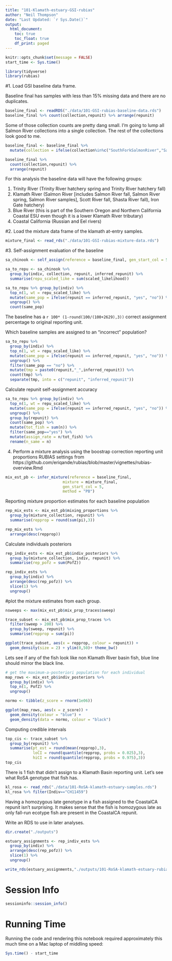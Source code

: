 ```yaml
---
title: "101-Klamath-estuary-GSI-rubias"
author: "Neil Thompson"
date: "Last Updated: `r Sys.Date()`"
output:
  html_document:
    toc: true
    toc_float: true
    df_print: paged
---
```


```r
knitr::opts_chunk$set(message = FALSE)
start_time <- Sys.time()
```
```r
library(tidyverse)
library(rubias)
```

#1. Load GSI baseline data frame.

Baseline final has samples with less than 15% missing data and there are no duplicates.
```r
baseline_final <- readRDS("./data/101-GSI-rubias-baseline-data.rds")
baseline_final %>% count(collection,repunit) %>% arrange(repunit)
```

Some of those collection counts are pretty dang small. I'm going to lump all Salmon River collections into a single collection. The rest of the collections look good to me.

```r
baseline_final <- baseline_final %>% 
  mutate(collection = ifelse(collection%in%c("SouthForkSalmonRiver","SalmonSp","SalmonRiver","SalmonR","SalmonFall","EastForkSouthForkSalmonRiver"),"SalmonRiver",collection))

baseline_final %>% 
  count(collection,repunit) %>% 
  arrange(repunit)
```

For this analysis the baseline data will have the following groups:

1. Trinity River (Trinity River hatchery spring and Trinity River hatchery fall)
2. Klamath River (Salmon River [includes Salmon River fall, Salmon River spring, Salmon River samples], Scott River fall, Shasta River fall), Iron Gate hatchery)
3. Blue River (this is part of the Southern Oregon and Northern California Coastal ESU even though it is a lower Klamath River tributary)
4. Coastal California (Russian and Eel rivers)

#2. Load the mixture data frame of the klamath at-entry samples.

```r
mixture_final <- read_rds("./data/101-GSI-rubias-mixture-data.rds")
```

#3. Self-assignment evaluation of the baseline
```r
sa_chinook <- self_assign(reference = baseline_final, gen_start_col = 5)

sa_to_repu <- sa_chinook %>%
  group_by(indiv, collection, repunit, inferred_repunit) %>%
  summarise(repu_scaled_like = sum(scaled_likelihood))

sa_to_repu %>% group_by(indiv) %>%
  top_n(1, wt = repu_scaled_like) %>% 
  mutate(same_pop = ifelse(repunit == inferred_repunit, "yes", "no")) %>%
  ungroup() %>%
  count(same_pop)
```

The baseline has a `r 100* (1-round(100/(100+2629),3))` correct assignment percentage to original reporting unit.

Which baseline samples are assigned to an "incorrect " population?

```r
sa_to_repu %>% 
  group_by(indiv) %>%
  top_n(1, wt = repu_scaled_like) %>% 
  mutate(same_pop = ifelse(repunit == inferred_repunit, "yes", "no")) %>% 
  ungroup() %>%
  filter(same_pop == "no") %>%
  mutate(tmp = paste0(repunit,"_",inferred_repunit)) %>%
  count(tmp) %>%
  separate(tmp, into = c("repunit", "inferred_repunit"))
```

Calculate repunit self-assignment accuracy
```r
sa_to_repu %>% group_by(indiv) %>%
  top_n(1, wt = repu_scaled_like) %>% 
  mutate(same_pop = ifelse(repunit == inferred_repunit, "yes", "no")) %>%
  ungroup() %>%
  group_by(repunit) %>%
  count(same_pop) %>%
  mutate(tot_fish = sum(n)) %>%
  filter(same_pop=="yes") %>%
  mutate(assign_rate = n/tot_fish) %>%
  rename(n_same = n) 
```


4. Perform a mixture analysis using the boostrap correction reporting unit proportions RUBIAS settings from https://github.com/eriqande/rubias/blob/master/vignettes/rubias-overview.Rmd
```r
mix_est_pb <- infer_mixture(reference = baseline_final, 
                         mixture = mixture_final, 
                         gen_start_col = 5,
                         method = "PB")
```

Reporting mixture proportion estimates for each baseline population
```r
rep_mix_ests <- mix_est_pb$mixing_proportions %>%
  group_by(mixture_collection, repunit) %>%
  summarise(repprop = round(sum(pi),3)) 

rep_mix_ests %>% 
  arrange(desc(repprop))
```

Calculate individuals posteriors
```r
rep_indiv_ests <- mix_est_pb$indiv_posteriors %>%
  group_by(mixture_collection, indiv, repunit) %>%
  summarise(rep_pofz = sum(PofZ)) 

rep_indiv_ests %>% 
  group_by(indiv) %>%
  arrange(desc(rep_pofz)) %>%
  slice(1) %>%
  ungroup()
```

#plot the mixture estimates from each group.
```r
nsweeps <- max(mix_est_pb$mix_prop_traces$sweep)

trace_subset <- mix_est_pb$mix_prop_traces %>%
  filter(sweep > 200) %>%
  group_by(sweep, repunit) %>%
  summarise(repprop = sum(pi))

ggplot(trace_subset, aes(x = repprop, colour = repunit)) +
  geom_density(size = 2) + ylim(0,50)+ theme_bw()
```

Lets see if any of the fish look like non Klamath River basin fish, blue line should mirror the black line.
```r
# get the maximum-a-posteriori population for each individual
map_rows <- mix_est_pb$indiv_posteriors %>%
  group_by(indiv) %>%
  top_n(1, PofZ) %>%
  ungroup()

normo <- tibble(z_score = rnorm(1e06))

ggplot(map_rows, aes(x = z_score)) +
  geom_density(colour = "blue") +
  geom_density(data = normo, colour = "black")
```


Computing credible intervals
```r
top_cis <- trace_subset %>%
  group_by(repunit) %>%
  summarise(pt_est = round(mean(repprop),3),
            loCI = round(quantile(repprop, probs = 0.025),3),
            hiCI = round(quantile(repprop, probs = 0.975),3))
top_cis 
```

There is 1 fish that didn't assign to a Klamath Basin reporting unit.  Let's see what RoSA genotype that fish has.
```r
kl_rosa <- read_rds("./data/101-RoSA-klamath-estuary-samples.rds")
kl_rosa %>% filter(Indiv=="CH11459")
```

Having a homozygous late genotype in a fish assigned to the CoastalCA repunit isn't surprising. It makes sense that the fish is homozygous late as only fall-run ecotype fish are present in the CoastalCA repunit.


Write an RDS to use in later analyses.
```r
dir.create("./outputs")

estuary_assignments <- rep_indiv_ests %>% 
  group_by(indiv) %>%
  arrange(desc(rep_pofz)) %>%
  slice(1) %>%
  ungroup() 

write_rds(estuary_assignments,"./outputs/101-RoSA-klamath-estuary-rubias-assignments.rds", compress="xz")
```

# Session Info

```r
sessioninfo::session_info()
```

# Running Time

Running the code and rendering this notebook required approximately this much time
on a Mac laptop of middling speed:
```r
Sys.time() - start_time
```